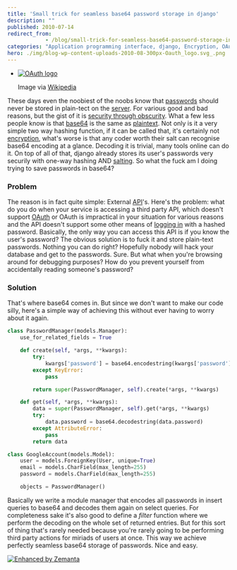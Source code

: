 ```yaml
---
title: 'Small trick for seamless base64 password storage in django'
description: ""
published: 2010-07-14
redirect_from: 
            - /blog/small-trick-for-seamless-base64-password-storage-in-django/swizec/1378
categories: "Application programming interface, django, Encryption, OAuth, Password, python, Security, Shareware, Uncategorized"
hero: ./img/blog-wp-content-uploads-2010-08-300px-Oauth_logo.svg_.png
---
```

- [![OAuth logo](./img/blog-wp-content-uploads-2010-08-300px-Oauth_logo.svg_.png "OAuth logo")](http://commons.wikipedia.org/wiki/File:Oauth_logo.svg)

  Image via [Wikipedia](http://commons.wikipedia.org/wiki/File:Oauth_logo.svg)

These days even the noobiest of the noobs know that [passwords](http://en.wikipedia.org/wiki/Password "Password") should never be stored in plain-tect on the [server](http://en.wikipedia.org/wiki/Server_%28computing%29 "Server (computing)"). For various good and bad reasons, but the gist of it is [security through obscurity](http://en.wikipedia.org/wiki/Security_through_obscurity "Security through obscurity"). What a few less people know is that [base64](http://en.wikipedia.org/wiki/Base64 "Base64") is the same as [plaintext](http://en.wikipedia.org/wiki/Plaintext "Plaintext"). Not only is it a very simple two way hashing function, if it can be called that, it&#x27;s certainly not [encryption](http://en.wikipedia.org/wiki/Encryption "Encryption"), what&#x27;s worse is that any coder worth their salt can recognise base64 encoding at a glance. Decoding it is trivial, many tools online can do it. On top of all of that, django already stores its user&#x27;s passwords very securily with one-way hashing AND [salting](http://en.wikipedia.org/wiki/Salt_%28cryptography%29 "Salt (cryptography)"). So what the fuck am I doing trying to save passwords in base64?

### Problem

The reason is in fact quite simple: External [API](http://en.wikipedia.org/wiki/Application_programming_interface "Application programming interface")&#x27;s. Here&#x27;s the problem: what do you do when your service is accessing a third party API, which doesn&#x27;t support [OAuth](http://oauth.net "OAuth") or OAuth is impractical in your situation for various reasons and the API doesn&#x27;t support some other means of [logging in](http://en.wikipedia.org/wiki/Login "Login") with a hashed password. Basically, the only way you can access this API is if you know the user&#x27;s password? The obvious solution is to fuck it and store plain-text passwords. Nothing you can do right? Hopefully nobody will hack your database and get to the passwords. Sure. But what when you&#x27;re browsing around for debugging purposes? How do you prevent yourself from accidentally reading someone&#x27;s password?

### Solution

That&#x27;s where base64 comes in. But since we don&#x27;t want to make our code silly, here&#x27;s a simple way of achieving this without ever having to worry about it again.

```python
class PasswordManager(models.Manager):
    use_for_related_fields = True

    def create(self, *args, **kwargs):
        try:
            kwargs['password'] = base64.encodestring(kwargs['password'])
        except KeyError:
            pass

        return super(PasswordManager, self).create(*args, **kwargs)

    def get(self, *args, **kwargs):
        data = super(PasswordManager, self).get(*args, **kwargs)
        try:
            data.password = base64.decodestring(data.password)
        except AttributeError:
            pass
        return data

class GoogleAccount(models.Model):
    user = models.ForeignKey(User, unique=True)
    email = models.CharField(max_length=255)
    password = models.CharField(max_length=255)

    objects = PasswordManager()
```

Basically we write a module manager that encodes all passwords in insert queries to base64 and decodes them again on select queries. For completeness sake it&#x27;s also good to define a _filter_ function where we perform the decoding on the whole set of returned entries. But for this sort of thing that&#x27;s rarely needed because you&#x27;re rarely going to be performing third party actions for miriads of users at once. This way we achieve perfectly seamless base64 storage of passwords. Nice and easy.

[![Enhanced by Zemanta](http://img.zemanta.com/zemified_e.png?x-id=eded0a7d-aadf-4552-a54d-328c43c8a709)](http://www.zemanta.com/ "Enhanced by Zemanta")